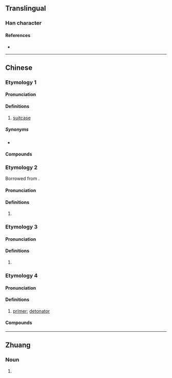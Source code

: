 {{character info}}
==Translingual==

===Han character===
{{Han char|rn=30|rad=口|as=09|sn=12|four=|canj=RNSP|ids=⿰口急}}

====References====
* {{Han ref|kx=0201.121|hdz=10658.111|uh=55BC|ud=21948}}

----

==Chinese==

===Etymology 1===
{{zh-forms|alt=篋,笈}}

====Pronunciation====
{{zh-pron
|m=jiē
|c=gip1,gep1
|cat=n
}}

====Definitions====
{{zh-hanzi}}

# {{lb|zh|Cantonese}} [[suitcase]]
#: {{zh-x|拖 喼{gip1}||C}}

=====Synonyms=====
* {{zh-l|行李箱}}

====Compounds====
{{zh-der|皮喼|藤喼|太空喼|行李喼}}

===Etymology 2===
{{zh-forms}}
Borrowed from {{bor|yue|en|cap}}.

====Pronunciation====
{{zh-pron
|c=gip1,gep1,kep1
|cat=n
}}

====Definitions====
{{zh-hanzi}}

# {{lb|zh|Cantonese}} {{zh-only|喼帽}}

===Etymology 3===
{{zh-forms|alt=刦}}

====Pronunciation====
{{zh-pron
|c=gip1
|cat=n
}}

====Definitions====
{{zh-hanzi}}

# {{lb|zh|Cantonese}} {{zh-only|喼汁}}

===Etymology 4===
{{zh-forms}}

====Pronunciation====
{{zh-pron
|c=gip1
|cat=n
}}

====Definitions====
{{zh-hanzi}}

# {{lb|zh|Cantonese}} [[primer]]; [[detonator]]

====Compounds====
{{zh-der|喼紙|喼槍}}

----

==Zhuang==

===Noun===
{{za-head|noun}}

# {{za-sawndip form of|goep}}